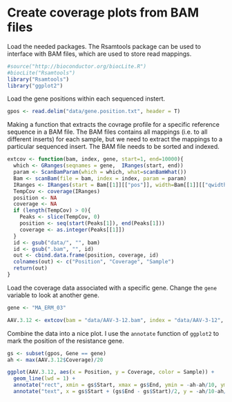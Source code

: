 Create coverage plots from BAM files
========================================================

Load the needed packages. The Rsamtools package can be used to interface with BAM files, which are used to store read mappings.
```r
#source("http://bioconductor.org/biocLite.R")
#biocLite("Rsamtools")
library("Rsamtools")
library("ggplot2")
```

Load the gene positions within each sequenced instert. 
```r
gpos <- read.delim("data/gene.position.txt", header = T)
```

Making a function that extracts the covrage profile for a specific reference sequence in a BAM file. The BAM files contains all mappings (i.e. to all different inserts) for each sample, but we need to extract the mappings to a particular sequenced insert. The BAM file needs to be sorted and indexed.
```r
extcov <- function(bam, index, gene, start=1, end=10000){
  which <- GRanges(seqnames = gene,  IRanges(start, end))
  param <- ScanBamParam(which = which, what=scanBamWhat())
  Bam <- scanBam(file = bam, index = index, param = param)
  IRanges <- IRanges(start = Bam[[1]][["pos"]], width=Bam[[1]][["qwidth"]])
  TempCov <- coverage(IRanges)
  position <- NA
  coverage <- NA
  if (length(TempCov) > 0){
    Peaks <- slice(TempCov, 0)
    position <- seq(start(Peaks[1]), end(Peaks[1]))
    coverage <- as.integer(Peaks[[1]])
  }
  id <- gsub("data/", "", bam)
  id <- gsub(".bam", "", id)
  out <- cbind.data.frame(position, coverage, id)
  colnames(out) <- c("Position", "Coverage", "Sample")
  return(out)
}
```

Load the coverage data associated with a specific gene. Change the `gene` variable to look at another gene.
```r
gene <- "MA_ERM_03"

AAV.3.12 <- extcov(bam = "data/AAV-3-12.bam", index = "data/AAV-3-12", gene = gene)  
```

Combine the data into a nice plot. I use the `annotate` function of `ggplot2` to mark the position of the resistance gene.
```r
gs <- subset(gpos, Gene == gene)
ah <- max(AAV.3.12$Coverage)/20

ggplot(AAV.3.12, aes(x = Position, y = Coverage, color = Sample)) + 
  geom_line(lwd = 1) + 
  annotate("rect", xmin = gs$Start, xmax = gs$End, ymin = -ah-ah/10, ymax = -ah/10,  alpha = .3) +
  annotate("text", x = gs$Start + (gs$End - gs$Start)/2, y = -ah/10-ah/2, label = gene) 
```
